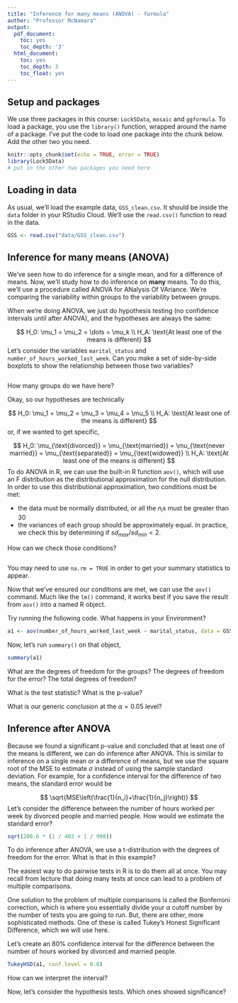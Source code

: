 ```yaml
---
title: "Inference for many means (ANOVA) - formula"
author: "Professor McNamara"
output:
  pdf_document:
    toc: yes
    toc_depth: '3'
  html_document:
    toc: yes
    toc_depth: 3
    toc_float: yes
---
```


## Setup and packages

We use three packages in this course: `Lock5Data`, `mosaic` and `ggformula`. To load a package, you use the `library()` function, wrapped around the name of a package. I've put the code to load one package into the chunk below. Add the other two you need. 

```r
knitr::opts_chunk$set(echo = TRUE, error = TRUE)
library(Lock5Data)
# put in the other two packages you need here
```

## Loading in data

As usual, we'll load the example data, `GSS_clean.csv`. It should be inside the `data` folder in your RStudio Cloud. We'll use the `read.csv()` function to read in the data. 

```r
GSS <- read.csv("data/GSS_clean.csv")
```

## Inference for many means (ANOVA)

We've seen how to do inference for a single mean, and for a difference of means. Now, we'll study how to do inference on **many** means. To do this, we'll use a procedure called ANOVA for ANalysis Of VAriance. We're comparing the variability within groups to the variability between groups. 

When we're doing ANOVA, we just do hypothesis testing (no confidence intervals until after ANOVA), and the hypotheses are always the same:

$$
H_0: \mu_1 = \mu_2 = \dots = \mu_k \\
H_A: \text{At least one of the means is different}
$$
Let's consider the variables `marital_status` and `number_of_hours_worked_last_week`. Can you make a set of side-by-side boxplots to show the relationship between those two variables?

```r

```

How many groups do we have here? 

Okay, so our hypotheses are technically 

$$
H_0: \mu_1 = \mu_2 = \mu_3 = \mu_4 = \mu_5 \\
H_A: \text{At least one of the means is different}
$$
or, if we wanted to get specific,

$$
H_0: \mu_{\text{divorced}} = \mu_{\text{married}} = \mu_{\text{never married}} = \mu_{\text{separated}} = \mu_{\text{widowed}} \\
H_A: \text{At least one of the means is different}
$$
To do ANOVA in R, we can use the built-in R function `aov()`, which will use an F distribution as the distributional approximation for the null distribution. In order to use this distributional approximation, two conditions must be met:

- the data must be normally distributed, or all the $n_i$s must be greater than 30
- the variances of each group should be approximately equal. In practice, we check this by determining if $sd_{max}/sd_{min}<2$. 

How can we check those conditions?

```r

```

You may need to use `na.rm = TRUE` in order to get your summary statistics to appear. 

Now that we've ensured our conditions are met, we can use the `aov()` command. Much like the `lm()` command, it works best if you save the result from `aov()` into a named R object. 

Try running the following code. What happens in your Environment?

```r
a1 <- aov(number_of_hours_worked_last_week ~ marital_status, data = GSS)
```

Now, let's run `summary()` on that object,

```r
summary(a1)
```

What are the degrees of freedom for the groups? The degrees of freedom for the error? The total degrees of freedom?

What is the test statistic? What is the p-value?

What is our generic conclusion at the $\alpha=0.05$ level?

## Inference after ANOVA

Because we found a significant p-value and concluded that at least one of the means is different, we can do inference after ANOVA. This is similar to inference on a single mean or a difference of means, but we use the square root of the MSE to estimate $\sigma$ instead of using the sample standard deviation. For example, for a confidence interval for the difference of two means, the standard error would be

$$
\sqrt{MSE\left(\frac{1}{n_i}+\frac{1}{n_j}\right)}
$$
Let's consider the difference between the number of hours worked per week by divorced people and married people. How would we estimate the standard error? 

```r
sqrt(208.6 * (1 / 403 + 1 / 998))
```

To do inference after ANOVA, we use a t-distribution with the degrees of freedom for the error. What is that in this example? 

The easiest way to do pairwise tests in R is to do them all at once. You may recall from lecture that doing many tests at once can lead to a problem of multiple comparisons. 

One solution to the problem of multiple comparisons is called the Bonferroni correction, which is where you essentially divide your $\alpha$ cutoff number by the number of tests you are going to run. But, there are other, more sophisticated methods. One of these is called Tukey's Honest Significant Difference, which we will use here. 

Let's create an 80\% confidence interval for the difference between the number of hours worked by divorced and married people. 

```r
TukeyHSD(a1, conf.level = 0.8)
```

How can we interpret the interval? 

Now, let's consider the hypothesis tests. Which ones showed significance? 
